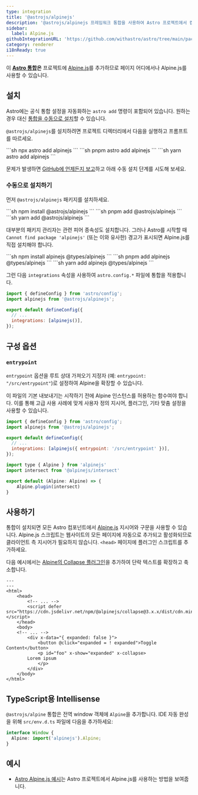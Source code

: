 ```yaml
---
type: integration
title: '@astrojs/alpinejs'
description: '@astrojs/alpinejs 프레임워크 통합을 사용하여 Astro 프로젝트에서 컴포넌트 지원을 확장하는 방법을 알아보세요.'
sidebar:
  label: Alpine.js
githubIntegrationURL: 'https://github.com/withastro/astro/tree/main/packages/integrations/alpinejs/'
category: renderer
i18nReady: true
---
```



이 **[Astro 통합][astro-integration]은** 프로젝트에 [Alpine.js](https://alpinejs.dev/)를 추가하므로 페이지 어디에서나 Alpine.js를 사용할 수 있습니다.

## 설치

Astro에는 공식 통합 설정을 자동화하는 `astro add` 명령이 포함되어 있습니다. 원하는 경우 대신 [통합을 수동으로 설치](#수동으로-설치하기)할 수 있습니다.

`@astrojs/alpinejs`를 설치하려면 프로젝트 디렉터리에서 다음을 실행하고 프롬프트를 따르세요.

<PackageManagerTabs>
  <Fragment slot="npm">
    ```sh
    npx astro add alpinejs
    ```
  </Fragment>
  <Fragment slot="pnpm">
    ```sh
    pnpm astro add alpinejs
    ```
  </Fragment>
  <Fragment slot="yarn">
    ```sh
    yarn astro add alpinejs
    ```
  </Fragment>
</PackageManagerTabs>

문제가 발생하면 [GitHub에 언제든지 보고](https://github.com/withastro/astro/issues)하고 아래 수동 설치 단계를 시도해 보세요.

### 수동으로 설치하기

먼저 `@astrojs/alpinejs` 패키지를 설치하세요.

<PackageManagerTabs>
  <Fragment slot="npm">
    ```sh
    npm install @astrojs/alpinejs
    ```
  </Fragment>
  <Fragment slot="pnpm">
    ```sh
    pnpm add @astrojs/alpinejs
    ```
  </Fragment>
  <Fragment slot="yarn">
    ```sh
    yarn add @astrojs/alpinejs
    ```
  </Fragment>
</PackageManagerTabs>

대부분의 패키지 관리자는 관련 피어 종속성도 설치합니다. 그러나 Astro를 시작할 때 `Cannot find package 'alpinejs'` (또는 이와 유사한) 경고가 표시되면 Alpine.js를 직접 설치해야 합니다.

<PackageManagerTabs>
  <Fragment slot="npm">
  ```sh
  npm install alpinejs @types/alpinejs
  ```
  </Fragment>
  <Fragment slot="pnpm">
  ```sh
  pnpm add alpinejs @types/alpinejs
  ```
  </Fragment>
  <Fragment slot="yarn">
  ```sh
  yarn add alpinejs @types/alpinejs
  ```
  </Fragment>
</PackageManagerTabs>

그런 다음 `integrations` 속성을 사용하여 `astro.config.*` 파일에 통합을 적용합니다.

```js ins="alpinejs()" title="astro.config.mjs" ins={2}
import { defineConfig } from 'astro/config';
import alpinejs from '@astrojs/alpinejs';

export default defineConfig({
  // ...
  integrations: [alpinejs()],
});
```

## 구성 옵션

### `entrypoint`

`entrypoint` 옵션을 루트 상대 가져오기 지정자 (예: `entrypoint: "/src/entrypoint"`)로 설정하여 Alpine을 확장할 수 있습니다.

이 파일의 기본 내보내기는 시작하기 전에 Alpine 인스턴스를 허용하는 함수여야 합니다. 이를 통해 고급 사용 사례에 맞게 사용자 정의 지시어, 플러그인, 기타 맞춤 설정을 사용할 수 있습니다.

```js title="astro.config.mjs"
import { defineConfig } from 'astro/config';
import alpinejs from '@astrojs/alpinejs';

export default defineConfig({
  // ...
  integrations: [alpinejs({ entrypoint: '/src/entrypoint' })],
});
```

```js title="src/entrypoint.ts"
import type { Alpine } from 'alpinejs'
import intersect from '@alpinejs/intersect'

export default (Alpine: Alpine) => {
    Alpine.plugin(intersect)
}
```

## 사용하기

통합이 설치되면 모든 Astro 컴포넌트에서 [Alpine.js](https://alpinejs.dev/) 지시어와 구문을 사용할 수 있습니다. Alpine.js 스크립트는 웹사이트의 모든 페이지에 자동으로 추가되고 활성화되므로 클라이언트 측 지시어가 필요하지 않습니다. `<head>` 페이지에 플러그인 스크립트를 추가하세요.

다음 예시에서는 [Alpine의 Collapse 플러그인](https://alpinejs.dev/plugins/collapse)을 추가하여 단락 텍스트를 확장하고 축소합니다.

```astro title="src/pages/index.astro" ins={6} ins="x-collapse"
---
---
<html>
	<head>
		<!-- ... -->
		<script defer src="https://cdn.jsdelivr.net/npm/@alpinejs/collapse@3.x.x/dist/cdn.min.js"></script>
	</head>
	<body>
    <!-- ... -->
		<div x-data="{ expanded: false }">
			<button @click="expanded = ! expanded">Toggle Content</button>
			<p id="foo" x-show="expanded" x-collapse>
        Lorem ipsum
			</p>
		</div>
	</body>
</html>
```

## TypeScript용 Intellisense

`@astrojs/alpine` 통합은 전역 window 객체에 `Alpine`을 추가합니다. IDE 자동 완성을 위해 `src/env.d.ts` 파일에 다음을 추가하세요:

```ts title="src/env.d.ts"
interface Window {
  Alpine: import('alpinejs').Alpine;
}
```

## 예시

* [Astro Alpine.js 예시](https://github.com/withastro/astro/tree/main/examples/framework-alpine)는 Astro 프로젝트에서 Alpine.js를 사용하는 방법을 보여줍니다.

[astro-integration]: /ko/guides/integrations-guide/
[astro-ui-frameworks]: /ko/guides/framework-components/#컴포넌트-프레임워크-사용하기
